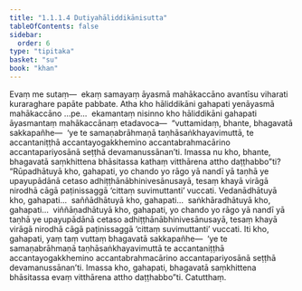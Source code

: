 ```yaml
---
title: "1.1.1.4 Dutiyahāliddikānisutta"
tableOfContents: false
sidebar:
  order: 6
type: "tipitaka"
basket: "su"
book: "khan"
---
```



<DynamicBreadcrumb />

<Division number="4" book="khan" bookNo="13" page="11">

<Paragraph number="54" book="khan">
Evaṃ me sutaṃ—  ekaṃ samayaṃ āyasmā mahākaccāno avantīsu viharati kuraraghare papāte pabbate. Atha kho hāliddikāni gahapati yenāyasmā mahākaccāno …pe…  ekamantaṃ nisinno kho hāliddikāni gahapati āyasmantaṃ mahākaccānaṃ etadavoca—  “vuttamidaṃ, bhante, bhagavatā sakkapañhe—  ‘ye te samaṇabrāhmaṇā taṇhāsaṅkhayavimuttā, te accantaniṭṭhā accantayogakkhemino accantabrahmacārino accantapariyosānā seṭṭhā devamanussānan’ti.
</Paragraph>

<Paragraph number="55" book="khan">
Imassa nu kho, bhante, bhagavatā saṃkhittena bhāsitassa kathaṃ vitthārena attho daṭṭhabbo”ti?
</Paragraph>

<Paragraph number="56" book="khan">
“Rūpadhātuyā kho, gahapati, yo chando yo rāgo yā nandī yā taṇhā ye upayupādānā cetaso adhiṭṭhānābhinivesānusayā, tesaṃ khayā virāgā nirodhā cāgā paṭinissaggā ‘cittaṃ suvimuttanti’ vuccati.
</Paragraph>

<Paragraph number="57" book="khan">
Vedanādhātuyā kho, gahapati…  saññādhātuyā kho, gahapati…  saṅkhāradhātuyā kho, gahapati…  viññāṇadhātuyā kho, gahapati, yo chando yo rāgo yā nandī yā taṇhā ye upayupādānā cetaso adhiṭṭhānābhinivesānusayā, tesaṃ khayā virāgā nirodhā cāgā paṭinissaggā ‘cittaṃ suvimuttanti’ vuccati.
</Paragraph>

<Paragraph number="58" book="khan">
Iti kho, gahapati, yaṃ taṃ vuttaṃ bhagavatā sakkapañhe—  ‘ye te samaṇabrāhmaṇā taṇhāsaṅkhayavimuttā te accantaniṭṭhā accantayogakkhemino accantabrahmacārino accantapariyosānā seṭṭhā devamanussānan’ti.
</Paragraph>

<Paragraph number="59" book="khan">
Imassa kho, gahapati, bhagavatā saṃkhittena bhāsitassa evaṃ vitthārena attho daṭṭhabbo”ti.

</Paragraph>
</Division>

<Paragraph number="60" type="center" book="khan">
Catutthaṃ.
</Paragraph>